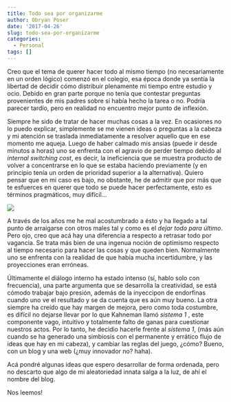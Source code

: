```yaml
---
title: Todo sea por organizarme
author: Obryan Poser
date: '2017-04-26'
slug: todo-sea-por-organizarme
categories:
  - Personal
tags: []
---
```


Creo que el tema de querer hacer todo al mismo tiempo (no necesariamente en un orden lógico) comenzó en el colegio, esa época donde ya sentía la libertad de decidir cómo distribuir plenamente mi tiempo entre estudio y ocio. Debido en gran parte porque no tenía que contestar preguntas provenientes de mis padres sobre sí había hecho la tarea o no. Podría parecer tardío, pero en realidad no encuentro mejor punto de inflexión.

Siempre he sido de tratar de hacer muchas cosas a la vez. En ocasiones no lo puedo explicar, simplemente se me vienen ideas o preguntas a la cabeza y mi atención se traslada inmediatamente a resolver aquello que en ese momento me aqueja. Luego de haber calmado mis ansias (puede ir desde minutos a horas) uno se enfrenta con el agravio de perder tiempo debido al _internal switching cost_, es decir, la ineficiencia que se muestra producto de volver a concentrarse en lo que se estaba haciendo previamente (y en principio tenía un orden de prioridad superior a la alternativa). Quiero pensar que en mi caso es bajo, no obstante, he de admitir que por más que te esfuerces en querer que todo se puede hacer perfectamente, esto es términos pragmáticos, muy difícil...

![](/img/todoseapor1.jpg)

A través de los años me he mal acostumbrado a ésto y ha llegado a tal punto de arraigarse con otros males tal y como es el _dejar todo para último_. Pero ojo, creo que acá hay una diferencia a respecto a retrasar todo por vagancia. Se trata más bien de una ingenua noción de optimismo respecto al tiempo necesario para hacer las cosas y que queden bien. Normalmente uno se enfrenta con la realidad de que había mucha incertidumbre, y las proyecciones eran erróneas.

Últimamente el diálogo interno ha estado intenso (sí, hablo solo con frecuencia), una parte argumenta que se desarrolla la creatividad, se está cómodo trabajar bajo presión, además de la inyeccipon de endorfinas cuando uno ve el resultado y se da cuenta que es aún muy bueno. La otra siempre ha creído que hay margen de mejora, pero como toda costumbre, es difícil no dejarse llevar por lo que Kahneman llamó _sistema 1_ , este componente vago, intuitivo y totalmente falto de ganas para cuestionar nuestros actos. Por lo tanto, he decidio hacerle frente al _sistema 1_, (más aún cuando se ha generado una simbiosis con el permanente y errático flujo de ideas que hay en mi cabeza), y cambiar las reglas del juego, ¿cómo? Bueno, con un blog y una web (¿muy innovador no? haha).

Acá pondré algunas ideas que espero desarrollar de forma ordenada, pero no descarto que algo de mi aleatoriedad innata salga a la luz, de ahí el nombre del blog.

Nos leemos!
